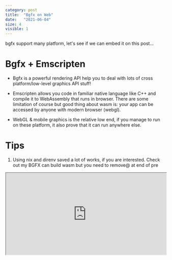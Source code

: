 ```yaml
---
category: post
title:  "Bgfx on Web"
date:   "2021-06-04"
size: 4
visible: 1
---
```

bgfx support many platform, let's see if we can embed it on this post...

# Bgfx + Emscripten

* Bgfx is a powerful rendering API help you to deal with lots of cross platform/low-level graphics API stuff!

* Emscripten allows you code in familiar native language like C++ and compile it to WebAssembly that runs in browser. There are some limitation of course but good thing about wasm is: your app can be accessed by anyone with modern browser (webgl).

* WebGL & mobile graphics is the relative low end, if you manage to run on these platform, it also prove that it can run anywhere else.

# Tips
1. Using nix and direnv saved a lot of works, if you are interested. Check out my 
BGFX can build wasm but you need to remove@ at end of pre


<div style="
  position: relative;
  width: 100%;
  height: 0;
  padding-bottom: 51%;">
<iframe width="100%" style="
  position: absolute;
  width: 100%;
  height: 100%;
  left: 0; top: 0;
" src="https://daizeng1984.bitbucket.io/assets/wasm/hdr/main.html" />
</div>
